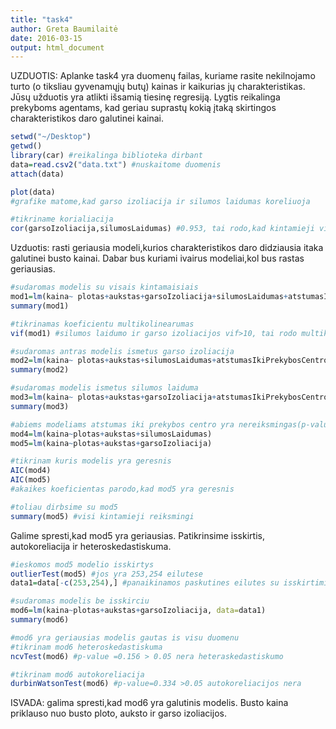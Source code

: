 ```yaml
---
title: "task4"
author: Greta Baumilaitė
date: 2016-03-15
output: html_document
---
```

UZDUOTIS: Aplanke task4 yra duomenų failas, kuriame rasite nekilnojamo turto (o tiksliau gyvenamųjų butų) kainas ir kaikurias jų charakteristikas. Jūsų užduotis yra atlikti išsamią tiesinę regresiją. Lygtis reikalinga prekyboms agentams, kad geriau suprastų kokią įtaką skirtingos charakteristikos daro galutinei kainai.


```r
setwd("~/Desktop")
getwd()
library(car) #reikalinga biblioteka dirbant
data=read.csv2("data.txt") #nuskaitome duomenis
attach(data)

plot(data)
#grafike matome,kad garso izoliacija ir silumos laidumas koreliuoja

#tikriname korialiacija
cor(garsoIzoliacija,silumosLaidumas) #0.953, tai rodo,kad kintamieji vienas nuo kito labai priklausomi

```

Uzduotis: rasti geriausia modeli,kurios charakteristikos daro didziausia itaka galutinei busto kainai. Dabar bus kuriami ivairus modeliai,kol bus rastas geriausias.

```r
#sudaromas modelis su visais kintamaisiais
mod1=lm(kaina~ plotas+aukstas+garsoIzoliacija+silumosLaidumas+atstumasIkiPrekybosCentro)
summary(mod1)

#tikrinamas koeficientu multikolinearumas
vif(mod1) #silumos laidumo ir garso izoliacijos vif>10, tai rodo multikolinearuma

#sudaromas antras modelis ismetus garso izoliacija
mod2=lm(kaina~ plotas+aukstas+silumosLaidumas+atstumasIkiPrekybosCentro)
summary(mod2) 

#sudaromas modelis ismetus silumos laiduma
mod3=lm(kaina~ plotas+aukstas+garsoIzoliacija+atstumasIkiPrekybosCentro)
summary(mod3)

#abiems modeliams atstumas iki prekybos centro yra nereiksmingas(p-value>0.05),kuriami nauji modeliai ismetus atstumo iki prekybos centro kintamaji
mod4=lm(kaina~plotas+aukstas+silumosLaidumas)
mod5=lm(kaina~plotas+aukstas+garsoIzoliacija)

#tikrinam kuris modelis yra geresnis
AIC(mod4)
AIC(mod5)
#akaikes koeficientas parodo,kad mod5 yra geresnis

#toliau dirbsime su mod5
summary(mod5) #visi kintamieji reiksmingi

```

Galime spresti,kad mod5 yra geriausias. Patikrinsime isskirtis, autokoreliacija ir heteroskedastiskuma.

```r

#ieskomos mod5 modelio isskirtys
outlierTest(mod5) #jos yra 253,254 eilutese
data1=data[-c(253,254),] #panaikinamos paskutines eilutes su isskirtimis

#sudaromas modelis be isskirciu
mod6=lm(kaina~plotas+aukstas+garsoIzoliacija, data=data1)
summary(mod6)

#mod6 yra geriausias modelis gautas is visu duomenu
#tikrinam mod6 heteroskedastiskuma
ncvTest(mod6) #p-value =0.156 > 0.05 nera heteraskedastiskumo

#tikrinam mod6 autokoreliacija
durbinWatsonTest(mod6) #p-value=0.334 >0.05 autokoreliacijos nera


```

ISVADA: galima spresti,kad mod6 yra galutinis modelis. Busto kaina priklauso nuo busto ploto, auksto ir garso izoliacijos.
